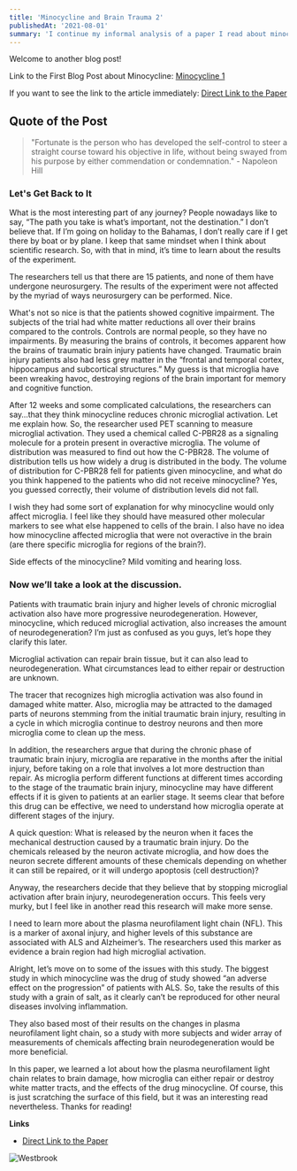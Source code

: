 ```yaml
---
title: 'Minocycline and Brain Trauma 2'
publishedAt: '2021-08-01'
summary: 'I continue my informal analysis of a paper I read about minocycline and its effect on patients with traumatic brain injuries.'
---
```


Welcome to another blog post!

Link to the First Blog Post about Minocycline: [Minocycline 1](https://neuro-ver-test.vercel.app/blog/mino1)

If you want to see the link to the article immediately: [Direct Link to the Paper](https://doi.org/10.1093/brain/awx339)

## Quote of the Post
> "Fortunate is the person who has developed the self-control to steer a straight course toward his objective in life, without being swayed from his purpose by either commendation or condemnation." - Napoleon Hill

### Let's Get Back to It

What is the most interesting part of any journey? People nowadays like to say, “The path you take is what’s important, not the destination.” I don’t believe that. If I’m going on holiday to the Bahamas, I don’t really care if I get there by boat or by plane. I keep that same mindset when I think about scientific research. So, with that in mind, it’s time to learn about the results of the experiment. 

The researchers tell us that there are 15 patients, and none of them have undergone neurosurgery. The results of the experiment were not affected by the myriad of ways neurosurgery can be performed. Nice. 

What's not so nice is that the patients showed cognitive impairment. The subjects of the trial had white matter reductions all over their brains compared to the controls. Controls are normal people, so they have no impairments. By measuring the brains of controls, it becomes apparent how the brains of traumatic brain injury patients have changed. 
Traumatic brain injury patients also had less grey matter in the “frontal and temporal cortex, hippocampus and subcortical structures.” My guess is that microglia have been wreaking havoc, destroying regions of the brain important for memory and cognitive function. 

After 12 weeks and some complicated calculations, the researchers can say…that they think minocycline reduces chronic microglial activation. Let me explain how.
So, the researcher used PET scanning to measure microglial activation. They used a chemical called C-PBR28 as a signaling molecule for a protein present in overactive microglia. The volume of distribution was measured to find out how the C-PBR28. The volume of distribution tells us how widely a drug is distributed in the body. 
The volume of distribution for C-PBR28 fell for patients given minocycline, and what do you think happened to the patients who did not receive minocycline? Yes, you guessed correctly, their volume of distribution levels did not fall. 

I wish they had some sort of explanation for why minocycline would only affect microglia. I feel like they should have measured other molecular markers to see what else happened to cells of the brain. I also have no idea how minocycline affected microglia that were not overactive in the brain (are there specific microglia for regions of the brain?). 

Side effects of the minocycline? Mild vomiting and hearing loss. 

### Now we’ll take a look at the discussion.

Patients with traumatic brain injury and higher levels of chronic microglial activation also have more progressive neurodegeneration. However, minocycline, which reduced microglial activation, also increases the amount of neurodegeneration? I’m just as confused as you guys, let’s hope they clarify this later.

Microglial activation can repair brain tissue, but it can also lead to neurodegeneration. What circumstances lead to either repair or destruction are unknown. 

The tracer that recognizes high microglia activation was also found in damaged white matter. Also, microglia may be attracted to the damaged parts of neurons stemming from the initial traumatic brain injury, resulting in a cycle in which microglia continue to destroy neurons and then more microglia come to clean up the mess.

In addition, the researchers argue that during the chronic phase of traumatic brain injury, microglia are reparative in the months after the initial injury, before taking on a role that involves a lot more destruction than repair. As microglia perform different functions at different times according to the stage of the traumatic brain injury, minocycline may have different effects if it is given to patients at an earlier stage. It seems clear that before this drug can be effective, we need to understand how microglia operate at different stages of the injury. 

A quick question: What is released by the neuron when it faces the mechanical destruction caused by a traumatic brain injury. Do the chemicals released by the neuron activate microglia, and how does the neuron secrete different amounts of these chemicals depending on whether it can still be repaired, or it will undergo apoptosis (cell destruction)?

Anyway, the researchers decide that they believe that by stopping microglial activation after brain injury, neurodegeneration occurs. This feels very murky, but I feel like in another read this research will make more sense.

I need to learn more about the plasma neurofilament light chain (NFL). This is a marker of axonal injury, and higher levels of this substance are associated with ALS and Alzheimer’s. The researchers used this marker as evidence a brain region had high microglial activation.

Alright, let’s move on to some of the issues with this study. The biggest study in which minocycline was the drug of study showed “an adverse effect on the progression” of patients with ALS. So, take the results of this study with a grain of salt, as it clearly can’t be reproduced for other neural diseases involving inflammation.

They also based most of their results on the changes in plasma neurofilament light chain, so a study with more subjects and wider array of measurements of chemicals affecting brain neurodegeneration would be more beneficial.

In this paper, we learned a lot about how the plasma neurofilament light chain relates to brain damage, how microglia can either repair or destroy white matter tracts, and the effects of the drug minocycline. Of course, this is just scratching the surface of this field, but it was an interesting read nevertheless.
Thanks for reading!

**Links**
- [Direct Link to the Paper](https://doi.org/10.1093/brain/awx339)

![Westbrook](/images/dancing.gif)
